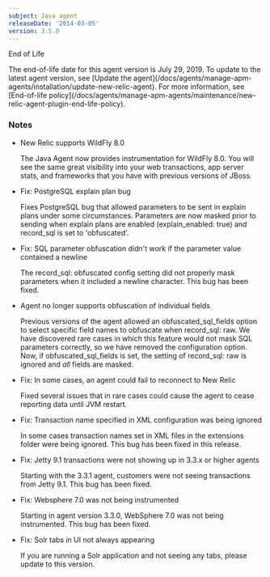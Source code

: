 ```yaml
---
subject: Java agent
releaseDate: '2014-03-05'
version: 3.5.0
---
```


End of Life

<Callout variant="important">
  The end-of-life date for this agent version is July 29, 2019. To update to the latest agent version, see [Update the agent](/docs/agents/manage-apm-agents/installation/update-new-relic-agent). For more information, see [End-of-life policy](/docs/agents/manage-apm-agents/maintenance/new-relic-agent-plugin-end-life-policy).
</Callout>

### Notes

* New Relic supports WildFly 8.0

  The Java Agent now provides instrumentation for WildFly 8.0. You will see the same great visibility into your web transactions, app server stats, and frameworks that you have with previous versions of JBoss.
* Fix: PostgreSQL explain plan bug

  Fixes PostgreSQL bug that allowed parameters to be sent in explain plans under some circumstances. Parameters are now masked prior to sending when explain plans are enabled (explain_enabled: true) and record_sql is set to 'obfuscated'.
* Fix: SQL parameter obfuscation didn't work if the parameter value contained a newline

  The record_sql: obfuscated config setting did not properly mask parameters when it included a newline character. This bug has been fixed.
* Agent no longer supports obfuscation of individual fields

  Previous versions of the agent allowed an obfuscated_sql_fields option to select specific field names to obfuscate when record_sql: raw. We have discovered rare cases in which this feature would not mask SQL parameters correctly, so we have removed the configuration option. Now, if obfuscated_sql_fields is set, the setting of record_sql: raw is ignored and _all_ fields are masked.
* Fix: In some cases, an agent could fail to reconnect to New Relic

  Fixed several issues that in rare cases could cause the agent to cease reporting data until JVM restart.
* Fix: Transaction name specified in XML configuration was being ignored

  In some cases transaction names set in XML files in the extensions folder were being ignored. This bug has been fixed in this release.
* Fix: Jetty 9.1 transactions were not showing up in 3.3.x or higher agents

  Starting with the 3.3.1 agent, customers were not seeing transactions from Jetty 9.1. This bug has been fixed.
* Fix: Websphere 7.0 was not being instrumented

  Starting in agent version 3.3.0, WebSphere 7.0 was not being instrumented. This bug has been fixed.
* Fix: Solr tabs in UI not always appearing

  If you are running a Solr application and not seeing any tabs, please update to this version.
